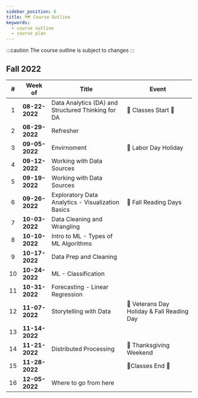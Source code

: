 ```yaml
---
sidebar_position: 6
title: 🗺️ Course Outline
keywords:
  - course outline
  - course plan
---
```


:::caution
The course outline is subject to changes
:::

## Fall 2022

|  #  | Week of        | Title                                              | Event                                      |
| :-: | -------------- | -------------------------------------------------- | ------------------------------------------ |
|  1  | **08-22-2022** | Data Analytics (DA) and Structured Thinking for DA | 🏁 Classes Start 🚦                        |
|  2  | **08-29-2022** | Refresher                                          |                                            |
|  3  | **09-05-2022** | Envirnoment                                        | 🎉 Labor Day Holiday                       |
|  4  | **09-12-2022** | Working with Data Sources                          |                                            |
|  5  | **09-19-2022** | Working with Data Sources                          |                                            |
|  6  | **09-26-2022** | Exploratory Data Analytics - Visualization Basics  | 🎉 Fall Reading Days                       |
|  7  | **10-03-2022** | Data Cleaning and Wrangling                        |                                            |
|  8  | **10-10-2022** | Intro to ML - Types of ML Algorithms               |                                            |
|  9  | **10-17-2022** | Data Prep and Cleaning                             |                                            |
| 10  | **10-24-2022** | ML - Classification                                |                                            |
| 11  | **10-31-2022** | Forecasting - Linear Regression                    |                                            |
| 12  | **11-07-2022** | Storytelling with Data                             | 🎉 Veterans Day Holiday & Fall Reading Day |
| 13  | **11-14-2022** |                                                    |                                            |
| 14  | **11-21-2022** | Distributed Processing                             | 🎉 Thanksgiving Weekend                    |
| 15  | **11-28-2022** |                                                    | 🚩Classes End 🚦                           |
| 16  | **12-05-2022** | Where to go from here                              |                                            |
